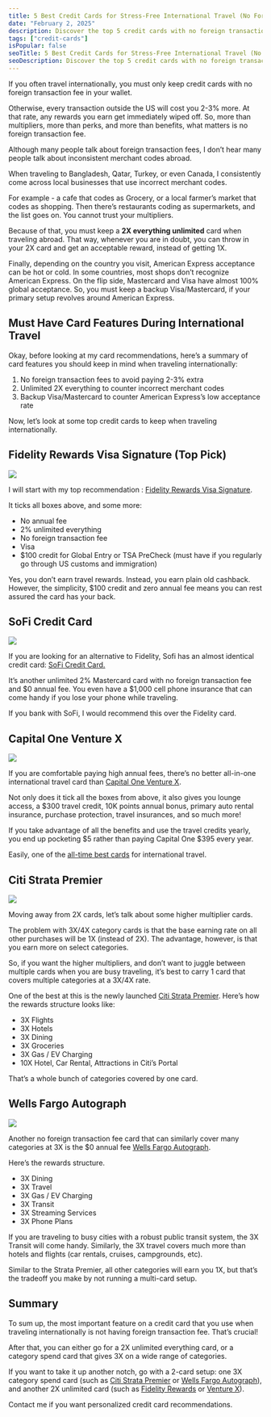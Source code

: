 ```yaml
---
title: 5 Best Credit Cards for Stress-Free International Travel (No Foreign Transaction Fee)
date: "February 2, 2025"
description: Discover the top 5 credit cards with no foreign transaction fees for international travel. Maximize your rewards and avoid extra charges.
tags: ["credit-cards"]
isPopular: false
seoTitle: 5 Best Credit Cards for Stress-Free International Travel (No Foreign Transaction Fee)
seoDescription: Discover the top 5 credit cards with no foreign transaction fees for international travel. Maximize your rewards and avoid extra charges.
---
```


If you often travel internationally, you must only keep credit cards with no foreign transaction fee in your wallet. 

Otherwise, every transaction outside the US will cost you 2-3% more. At that rate, any rewards you earn get immediately wiped off. So, more than multipliers, more than perks, and more than benefits, what matters is no foreign transaction fee. 

Although many people talk about foreign transaction fees, I don’t hear many people talk about inconsistent merchant codes abroad. 

When traveling to Bangladesh, Qatar, Turkey, or even Canada, I consistently come across local businesses that use incorrect merchant codes.

For example \- a cafe that codes as Grocery, or a local farmer’s market that codes as shopping. Then there’s restaurants coding as supermarkets, and the list goes on. You cannot trust your multipliers. 

Because of that, you must keep a **2X everything unlimited** card when traveling abroad. That way, whenever you are in doubt, you can throw in your 2X card and get an acceptable reward, instead of getting 1X. 

Finally, depending on the country you visit, American Express acceptance can be hot or cold. In some countries, most shops don’t recognize American Express. On the flip side, Mastercard and Visa have almost 100% global acceptance. So, you must keep a backup Visa/Mastercard, if your primary setup revolves around American Express.

## Must Have Card Features During International Travel

Okay, before looking at my card recommendations, here’s a summary of card features you should keep in mind when traveling internationally: 

1. No foreign transaction fees to avoid paying 2-3% extra  
2. Unlimited 2X everything to counter incorrect merchant codes  
3. Backup Visa/Mastercard to counter American Express’s low acceptance rate

Now, let’s look at some top credit cards to keep when traveling internationally.

## Fidelity Rewards Visa Signature (Top Pick)

![](https://ds0fmzhunbzyk.cloudfront.net/credit-cards-photos/fidelity-signature-rewards.png)

I will start with my top recommendation : [Fidelity Rewards Visa Signature](https://www.fidelity.com/spend-save/visa-signature-card).

It ticks all boxes above, and some more: 

* No annual fee  
* 2% unlimited everything  
* No foreign transaction fee  
* Visa  
* $100 credit for Global Entry or TSA PreCheck (must have if you regularly go through US customs and immigration) 

Yes, you don’t earn travel rewards. Instead, you earn plain old cashback. However, the simplicity, $100 credit and zero annual fee means you can rest assured the card has your back.

## SoFi Credit Card

![](https://ds0fmzhunbzyk.cloudfront.net/credit-cards-photos/sofi-credit-card.png)

If you are looking for an alternative to Fidelity, Sofi has an almost identical credit card: [SoFi Credit Card.](https://www.sofi.com/credit-card/)

It’s another unlimited 2% Mastercard card with no foreign transaction fee and $0 annual fee. You even have a $1,000 cell phone insurance that can come handy if you lose your phone while traveling. 

If you bank with SoFi, I would recommend this over the Fidelity card.

## Capital One Venture X

![](https://ds0fmzhunbzyk.cloudfront.net/venture-x.png)

If you are comfortable paying high annual fees, there’s no better all-in-one international travel card than [Capital One Venture X](https://i.capitalone.com/G35be7pGf). 

Not only does it tick all the boxes from above, it also gives you lounge access, a $300 travel credit, 10K points annual bonus, primary auto rental insurance, purchase protection, travel insurances, and so much more\! 

If you take advantage of all the benefits and use the travel credits yearly, you end up pocketing $5 rather than paying Capital One $395 every year. 

Easily, one of the [all-time best cards](https://i.capitalone.com/G35be7pGf) for international travel.

## Citi Strata Premier

![](https://ds0fmzhunbzyk.cloudfront.net/credit-cards-photos/citi-strata-premier.png)

Moving away from 2X cards, let’s talk about some higher multiplier cards. 

The problem with 3X/4X category cards is that the base earning rate on all other purchases will be 1X (instead of 2X). The advantage, however, is that you earn more on select categories. 

So, if you want the higher multipliers, and don’t want to juggle between multiple cards when you are busy traveling, it’s best to carry 1 card that covers multiple categories at a 3X/4X rate. 

One of the best at this is the newly launched [Citi Strata Premier](https://www.citi.com/credit-cards/citi-strata-premier-credit-card). Here’s how the rewards structure looks like:

* 3X Flights  
* 3X Hotels  
* 3X Dining  
* 3X Groceries  
* 3X Gas / EV Charging  
* 10X Hotel, Car Rental, Attractions in Citi’s Portal

That’s a whole bunch of categories covered by one card. 

## Wells Fargo Autograph

![](https://ds0fmzhunbzyk.cloudfront.net/credit-cards-photos/wells-fargo-autograph.png)

Another no foreign transaction fee card that can similarly cover many categories at 3X is the $0 annual fee [Wells Fargo Autograph](https://creditcards.wellsfargo.com/autograph-visa-credit-card/?sub_channel=WEB&vendor_code=WF).

Here’s the rewards structure.

* 3X Dining  
* 3X Travel  
* 3X Gas / EV Charging  
* 3X Transit  
* 3X Streaming Services  
* 3X Phone Plans

If you are traveling to busy cities with a robust public transit system, the 3X Transit will come handy. Similarly, the 3X travel covers much more than hotels and flights (car rentals, cruises, campgrounds, etc). 

Similar to the Strata Premier, all other categories will earn you 1X, but that’s the tradeoff you make by not running a multi-card setup.

## Summary

To sum up, the most important feature on a credit card that you use when traveling internationally is not having foreign transaction fee. That’s crucial\! 

After that, you can either go for a 2X unlimited everything card, or a category spend card that gives 3X on a wide range of categories. 

If you want to take it up another notch, go with a 2-card setup: one 3X category spend card (such as [Citi Strata Premier](https://www.citi.com/credit-cards/citi-strata-premier-credit-card) or [Wells Fargo Autograph](https://creditcards.wellsfargo.com/autograph-visa-credit-card/?sub_channel=WEB&vendor_code=WF)), and another 2X unlimited card (such as [Fidelity Rewards](https://www.fidelity.com/spend-save/visa-signature-card) or [Venture X](https://i.capitalone.com/G35be7pGf)). 

Contact me if you want personalized credit card recommendations.  